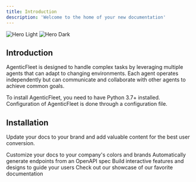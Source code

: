 ```yaml
---
title: Introduction
description: 'Welcome to the home of your new documentation'
---
```


<img
  className="block dark:hidden"
  src="https://imagedelivery.net/X8-iu39scv5xvBSFZpKX-A/b9c12f6f-b606-40d9-8bdb-805d2b2c6500/public"
  alt="Hero Light"
/>
<img
  className="hidden dark:block"
  src="https://imagedelivery.net/X8-iu39scv5xvBSFZpKX-A/b9c12f6f-b606-40d9-8bdb-805d2b2c6500/public"
  alt="Hero Dark"
/>

## Introduction
AgenticFleet is designed to handle complex tasks by leveraging multiple agents that can adapt to changing environments. Each agent operates independently but can communicate and collaborate with other agents to achieve common goals.



<CardGroup cols={2}>
  <Card
    title="Introduction"
    icon="pen-to-square"
    href="https://mintlify.com/docs/quickstart"
  >
    To install AgenticFleet, you need to have Python 3.7+ installed.
  </Card>
  <Card
    title="Configuration"
    icon="image"
    href="https://mintlify.com/docs/development"
  >
    Configuration of AgenticFleet is done through a configuration file.
  </Card>
</CardGroup>

## Installation

Update your docs to your brand and add valuable content for the best user conversion.

<CardGroup cols={2}>
  <Card
    title="Customize Style"
    icon="palette"
    href="https://mintlify.com/docs/settings/global"
  >
    Customize your docs to your company's colors and brands
  </Card>
  <Card
    title="Reference APIs"
    icon="code"
    href="https://mintlify.com/docs/api-playground/openapi"
  >
    Automatically generate endpoints from an OpenAPI spec
  </Card>
  <Card
    title="Add Components"
    icon="screwdriver-wrench"
    href="https://mintlify.com/docs/components/accordion"
  >
    Build interactive features and designs to guide your users
  </Card>
  <Card
    title="Get Inspiration"
    icon="stars"
    href="https://mintlify.com/customers"
  >
    Check out our showcase of our favorite documentation
  </Card>
</CardGroup>
